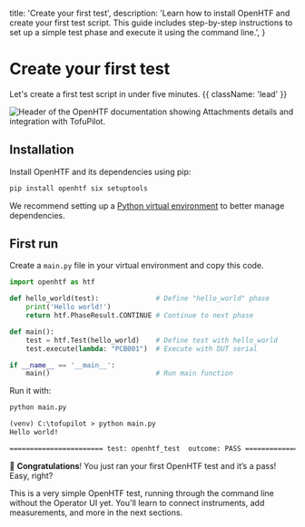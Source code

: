   title: 'Create your first test',
  description:
    'Learn how to install OpenHTF and create your first test script. This guide includes step-by-step instructions to set up a simple test phase and execute it using the command line.',
}

# Create your first test

Let's create a first test script in under five minutes. {{ className: 'lead' }}

<Image
  src="/first-test-header.png"
  alt="Header of the OpenHTF documentation showing Attachments details and integration with TofuPilot."
/>

## Installation

Install OpenHTF and its dependencies using pip:

```sh
pip install openhtf six setuptools
```

We recommend setting up a [Python virtual environment](https://docs.python.org/3/tutorial/venv.html) to better manage dependencies.

## First run

Create a `main.py` file in your virtual environment and copy this code.

```python {{ title: 'main.py' }}
import openhtf as htf

def hello_world(test):              # Define "hello_world" phase
    print('Hello world!')
    return htf.PhaseResult.CONTINUE # Continue to next phase

def main():
    test = htf.Test(hello_world)    # Define test with hello_world
    test.execute(lambda: "PCB001")  # Execute with DUT serial

if __name__ == '__main__':
    main()                          # Run main function
```

Run it with:

```sh
python main.py
```

```txt {{ title: 'Terminal' }}
(venv) C:\tofupilot > python main.py
Hello world!

======================= test: openhtf_test  outcome: PASS ======================
```

🎉 **Congratulations**! You just ran your first OpenHTF test and it’s a pass! Easy, right?

This is a very simple OpenHTF test, running through the command line without the Operator UI yet. You'll learn to connect instruments, add measurements, and more in the next sections.
